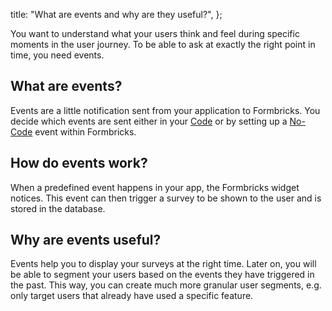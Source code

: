 
  title: "What are events and why are they useful?",
};

You want to understand what your users think and feel during specific moments in the user journey. To be able to ask at exactly the right point in time, you need events.

## What are events?

Events are a little notification sent from your application to Formbricks. You decide which events are sent either in your [Code](/docs/events/code) or by setting up a [No-Code](/docs/events/no-code) event within Formbricks.

## How do events work?

When a predefined event happens in your app, the Formbricks widget notices. This event can then trigger a survey to be shown to the user and is stored in the database.

## Why are events useful?

Events help you to display your surveys at the right time. Later on, you will be able to segment your users based on the events they have triggered in the past. This way, you can create much more granular user segments, e.g. only target users that already have used a specific feature.

